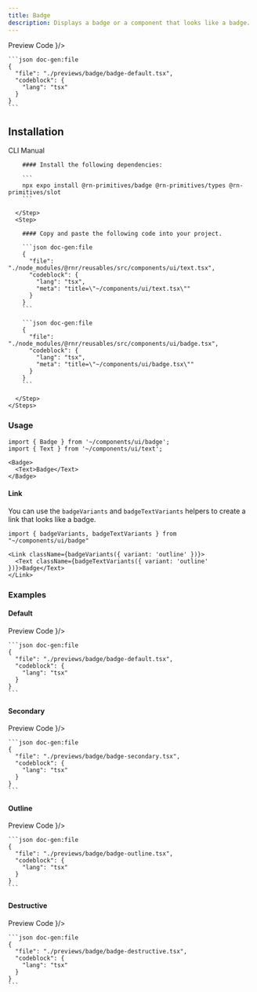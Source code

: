 ```yaml
---
title: Badge
description: Displays a badge or a component that looks like a badge.
---
```



<div className="h-5"/>

<SectionTabs defaultValue="preview">
  <SectionTabsList>
    <SectionTabsTrigger value="preview">Preview</SectionTabsTrigger>
    <SectionTabsTrigger value="code">Code</SectionTabsTrigger>
  </SectionTabsList>
  <SectionTabsContent value="preview">
    <PreviewCard copyContent={badgePreview} webPreview={<BadgePreview />}/>
  </SectionTabsContent>
  <SectionTabsContent value="code">

    ```json doc-gen:file
    {
      "file": "./previews/badge/badge-default.tsx",
      "codeblock": {
        "lang": "tsx"
      }
    }
    ```
  </SectionTabsContent>
</SectionTabs>


## Installation

<SectionTabs defaultValue="cli">
  <SectionTabsList>
    <SectionTabsTrigger id="cli" value="cli">CLI</SectionTabsTrigger>
    <SectionTabsTrigger id="manual" value="manual">Manual</SectionTabsTrigger>
  </SectionTabsList>
  <SectionTabsContent value="cli">
     <CommandTabs args={["add", "badge"]}/>
  </SectionTabsContent>
  <SectionTabsContent value="manual">
    <Steps> 
      <Step>
 
        #### Install the following dependencies:

        ```
        npx expo install @rn-primitives/badge @rn-primitives/types @rn-primitives/slot
        ```

      </Step>
      <Step>
 
        #### Copy and paste the following code into your project.

        ```json doc-gen:file
        {
          "file": "./node_modules/@rnr/reusables/src/components/ui/text.tsx",
          "codeblock": {
            "lang": "tsx",
            "meta": "title=\"~/components/ui/text.tsx\""
          }
        }
        ```

        ```json doc-gen:file
        {
          "file": "./node_modules/@rnr/reusables/src/components/ui/badge.tsx",
          "codeblock": {
            "lang": "tsx",
            "meta": "title=\"~/components/ui/badge.tsx\""
          }
        }
        ```
 
      </Step>
    </Steps>

  </SectionTabsContent>
</SectionTabs>

### Usage

```tsx
import { Badge } from '~/components/ui/badge';
import { Text } from '~/components/ui/text';

```

```tsx
<Badge>
  <Text>Badge</Text>
</Badge>
```

#### Link

You can use the `badgeVariants` and `badgeTextVariants` helpers to create a link that looks like a badge.

```tsx
import { badgeVariants, badgeTextVariants } from "~/components/ui/badge"
```

```tsx
<Link className={badgeVariants({ variant: 'outline' })}>
  <Text className={badgeTextVariants({ variant: 'outline' })}>Badge</Text>
</Link>
```

### Examples

#### Default

<SectionTabs defaultValue="preview">
  <SectionTabsList>
    <SectionTabsTrigger value="preview">Preview</SectionTabsTrigger>
    <SectionTabsTrigger value="code">Code</SectionTabsTrigger>
  </SectionTabsList>
  <SectionTabsContent value="preview">
    <PreviewCard copyContent={badgePreview} webPreview={<BadgePreview />}/>
  </SectionTabsContent>
  <SectionTabsContent value="code">

    ```json doc-gen:file
    {
      "file": "./previews/badge/badge-default.tsx",
      "codeblock": {
        "lang": "tsx"
      }
    }
    ```
  </SectionTabsContent>
</SectionTabs>

<div className="h-5"/>

#### Secondary

<SectionTabs defaultValue="preview">
  <SectionTabsList>
    <SectionTabsTrigger value="preview">Preview</SectionTabsTrigger>
    <SectionTabsTrigger value="code">Code</SectionTabsTrigger>
  </SectionTabsList>
  <SectionTabsContent value="preview">
    <PreviewCard copyContent={badgeSecondaryPreview} webPreview={<BadgeSecondaryPreview />}/>
  </SectionTabsContent>
  <SectionTabsContent value="code">

    ```json doc-gen:file
    {
      "file": "./previews/badge/badge-secondary.tsx",
      "codeblock": {
        "lang": "tsx"
      }
    }
    ```

  </SectionTabsContent>
</SectionTabs>

<div className="h-5"/>

#### Outline

<SectionTabs defaultValue="preview">
  <SectionTabsList>
    <SectionTabsTrigger value="preview">Preview</SectionTabsTrigger>
    <SectionTabsTrigger value="code">Code</SectionTabsTrigger>
  </SectionTabsList>
  <SectionTabsContent value="preview">
    <PreviewCard copyContent={badgeOutlinePreview} webPreview={<BadgeOutlinePreview />}/>
  </SectionTabsContent>
  <SectionTabsContent value="code">

    ```json doc-gen:file
    {
      "file": "./previews/badge/badge-outline.tsx",
      "codeblock": {
        "lang": "tsx"
      }
    }
    ```

  </SectionTabsContent>
</SectionTabs>

<div className="h-5"/>

#### Destructive

<SectionTabs defaultValue="preview">
  <SectionTabsList>
    <SectionTabsTrigger value="preview">Preview</SectionTabsTrigger>
    <SectionTabsTrigger value="code">Code</SectionTabsTrigger>
  </SectionTabsList>
  <SectionTabsContent value="preview">
    <PreviewCard copyContent={badgeDestructivePreview} webPreview={<BadgeDestructivePreview />}/>
  </SectionTabsContent>
  <SectionTabsContent value="code">

    ```json doc-gen:file
    {
      "file": "./previews/badge/badge-destructive.tsx",
      "codeblock": {
        "lang": "tsx"
      }
    }
    ```

  </SectionTabsContent>
</SectionTabs>